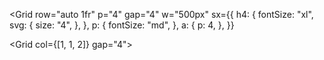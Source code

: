 <Grid
  row="auto 1fr"
  p="4"
  gap="4"
  w="500px"
  sx={{
    h4: {
      fontSize: "xl",
      svg: {
        size: "4",
      },
    },
    p: {
      fontSize: "md",
    },
    a: {
      p: 4,
    },
  }}
>
  <Block
    src="block-link"
    heading="Get Started"
    text="Learn how to install and use Reflex."
    url="/docs"
  />
  <Grid col={[1, 1, 2]} gap="4">
    <Block
      src="block-link"
      heading="Components"
      text="Learn how to use components."
      url="/docs/components"
    />
    <Block
      src="block-link"
      heading="Blocks"
      text="Build blocks and use them on pages."
      url="/docs/blocks"
    />
    <Block
      src="block-link"
      heading="Navs"
      text="Build responsive navs using Markdown."
      url="/docs/navs"
    />
    <Block
      src="block-link"
      heading="Theming"
      text="Use style props to theme your site."
      url="/docs/theming"
    />
  </Grid>
</Grid>
